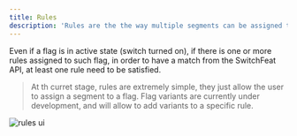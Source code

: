 ```yaml
---
title: Rules
description: 'Rules are the the way multiple segments can be assigned to a single flags.'
---
```


Even if a flag is in active state (switch turned on), if there is one or more rules assigned to such flag, 
in order to have a match from the SwitchFeat API, at least 
one rule need to be satisfied.

 
>At th curret stage, rules are extremely simple, they just allow the user to assign a segment to a flag.
Flag variants are currently under development, and will allow to add variants to a specific rule.

![rules ui](/images/rules-1.png)
 


